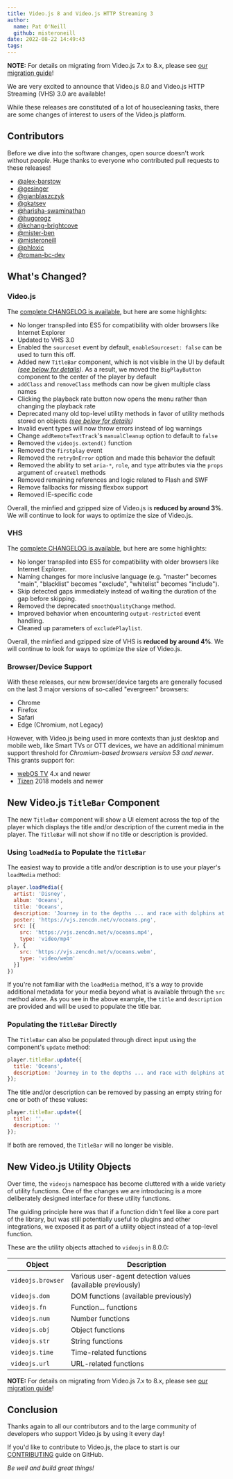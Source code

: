 ```yaml
---
title: Video.js 8 and Video.js HTTP Streaming 3
author:
  name: Pat O'Neill
  github: misteroneill
date: 2022-08-22 14:49:43
tags:
---
```


<div class="note">
  <p><b>NOTE:</b> For details on migrating from Video.js 7.x to 8.x, please see <a href="/guides/videojs-7-to-8/">our migration guide</a>!</p>
</div>

We are very excited to announce that Video.js 8.0 and Video.js HTTP Streaming (VHS) 3.0 are available!

While these releases are constituted of a lot of housecleaning tasks, there are some changes of interest to users of the Video.js platform.

## Contributors

Before we dive into the software changes, open source doesn't work without _people_. Huge thanks to everyone who contributed pull requests to these releases!

* [@alex-barstow](https://github.com/alex-barstow)
* [@gesinger](https://github.com/gesinger)
* [@gjanblaszczyk](https://github.com/gjanblaszczyk)
* [@gkatsev](https://github.com/gkatsev)
* [@harisha-swaminathan](https://github.com/harisha-swaminathan)
* [@hugorogz](https://github.com/hugorogz)
* [@kchang-brightcove](https://github.com/kchang-brightcove)
* [@mister-ben](https://github.com/mister-ben)
* [@misteroneill](https://github.com/misteroneill)
* [@phloxic](https://github.com/phloxic)
* [@roman-bc-dev](https://github.com/roman-bc-dev)

## What's Changed?
### Video.js

The [complete CHANGELOG is available](https://github.com/videojs/video.js/blob/v8.0.0/CHANGELOG.md), but here are some highlights:

* No longer transpiled into ES5 for compatibility with older browsers like Internet Explorer
* Updated to VHS 3.0
* Enabled the `sourceset` event by default, `enableSourceset: false` can be used to turn this off.
* Added new `TitleBar` component, which is not visible in the UI by default _([see below for details](#new-videojs-titlebar-component))_. As a result, we moved the `BigPlayButton` component to the center of the player by default
* `addClass` and `removeClass` methods can now be given multiple class names
* Clicking the playback rate button now opens the menu rather than changing the playback rate
* Deprecated many old top-level utility methods in favor of utility methods stored on objects _([see below for details](#new-videojs-utility-objects))_
* Invalid event types will now throw errors instead of log warnings
* Change `addRemoteTextTrack`'s `manualCleanup` option to default to `false`
* Removed the `videojs.extend()` function
* Removed the `firstplay` event
* Removed the `retryOnError` option and made this behavior the default
* Removed the ability to set `aria-*`, `role`, and `type` attributes via the `props` argument of `createEl` methods
* Removed remaining references and logic related to Flash and SWF
* Remove fallbacks for missing flexbox support
* Removed IE-specific code

Overall, the minfied and gzipped size of Video.js is **reduced by around 3%**. We will continue to look for ways to optimize the size of Video.js.

### VHS

The [complete CHANGELOG is available](https://github.com/videojs/http-streaming/blob/v3.0.0/CHANGELOG.md), but here are some highlights:

* No longer transpiled into ES5 for compatibility with older browsers like Internet Explorer.
* Naming changes for more inclusive language (e.g. "master" becomes "main", "blacklist" becomes "exclude", "whitelist" becomes "include").
* Skip detected gaps immediately instead of waiting the duration of the gap before skipping.
* Removed the deprecated `smoothQualityChange` method.
* Improved behavior when encountering `output-restricted` event handling.
* Cleaned up parameters of `excludePlaylist`.

Overall, the minfied and gzipped size of VHS is **reduced by around 4%**. We will continue to look for ways to optimize the size of Video.js.

### Browser/Device Support

With these releases, our new browser/device targets are generally focused on the last 3 major versions of so-called "evergreen" browsers:

* Chrome
* Firefox
* Safari
* Edge (Chromium, not Legacy)

However, with Video.js being used in more contexts than just desktop and mobile web, like Smart TVs or OTT devices, we have an additional minimum support threshold for _Chromium-based browsers version 53 and newer_. This grants support for:

* [webOS TV](https://webostv.developer.lge.com/develop/specifications/web-engine/) 4.x and newer
* [Tizen](https://developer.samsung.com/smarttv/develop/specifications/web-engine-specifications.html) 2018 models and newer

## New Video.js `TitleBar` Component

The new `TitleBar` component will show a UI element across the top of the player which displays the title and/or description of the current media in the player. The `TitleBar` will not show if no title or description is provided.

### Using `loadMedia` to Populate the `TitleBar`

The easiest way to provide a title and/or description is to use your player's `loadMedia` method:

```js
player.loadMedia({
  artist: 'Disney',
  album: 'Oceans',
  title: 'Oceans',
  description: 'Journey in to the depths ... and race with dolphins at play.',
  poster: 'https://vjs.zencdn.net/v/oceans.png',
  src: [{
    src: 'https://vjs.zencdn.net/v/oceans.mp4',
    type: 'video/mp4'
  }, {
    src: 'https://vjs.zencdn.net/v/oceans.webm',
    type: 'video/webm'
  }]
})
```

If you're not familiar with the `loadMedia` method, it's a way to provide additional metadata for your media beyond what is available through the `src` method alone. As you see in the above example, the `title` and `description` are provided and will be used to populate the title bar.

### Populating the `TitleBar` Directly

The `TitleBar` can also be populated through direct input using the component's `update` method:

```js
player.titleBar.update({
  title: 'Oceans',
  description: 'Journey in to the depths ... and race with dolphins at play.'
});
```

The title and/or description can be removed by passing an empty string for one or both of these values:

```js
player.titleBar.update({
  title: '',
  description: ''
});
```

If both are removed, the `TitleBar` will no longer be visible.

## New Video.js Utility Objects

Over time, the `videojs` namespace has become cluttered with a wide variety of utility functions. One of the changes we are introducing is a more deliberately designed interface for these utility functions.

The guiding principle here was that if a function didn't feel like a core part of the library, but was still potentially useful to plugins and other integrations, we exposed it as part of a utility object instead of a top-level function.

These are the utility objects attached to `videojs` in 8.0.0:

Object                | Description
----------------------|--------------------------------------
`videojs.browser`     | Various user-agent detection values (available previously)
`videojs.dom`         | DOM functions (available previously)
`videojs.fn`          | Function... functions
`videojs.num`         | Number functions
`videojs.obj`         | Object functions
`videojs.str`         | String functions
`videojs.time`        | Time-related functions
`videojs.url`         | URL-related functions

<div class="note">
  <p><b>NOTE:</b> For details on migrating from Video.js 7.x to 8.x, please see <a href="/guides/videojs-7-to-8/">our migration guide</a>!</p>
</div>

## Conclusion

Thanks again to all our contributors and to the large community of developers who support Video.js by using it every day!

If you'd like to contribute to Video.js, the place to start is our [CONTRIBUTING](https://github.com/videojs/video.js/blob/main/CONTRIBUTING.md) guide on GitHub.

_Be well and build great things!_
